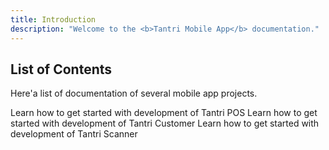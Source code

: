 ```yaml
---
title: Introduction
description: "Welcome to the <b>Tantri Mobile App</b> documentation."
---
```


## List of Contents

Here'a list of documentation of several mobile app projects.

<CardGroup cols={2}>
  <Card title="Tantri POS" icon="mobile" href="/docs/mobile-app/tantri-pos">
    Learn how to get started with development of Tantri POS
  </Card>
  <Card
    title="Tantri Customer"
    icon="globe"
    href="/docs/mobile-app/tantri-customer"
  >
    Learn how to get started with development of Tantri Customer
  </Card>
  <Card
    title="Tantri Scanner"
    icon="gear-code"
    href="/docs/mobile-app/tantri-scanner"
  >
    Learn how to get started with development of Tantri Scanner
  </Card>
</CardGroup>
